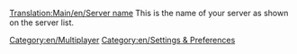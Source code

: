 [[Translation:Main/en/Server name]]
{{en/-}}
This is the name of your server as shown on the server list.
[[Category:en/Multiplayer]]
[[Category:en/Settings & Preferences]]

{{OpenTTD-Patch-Stub}}